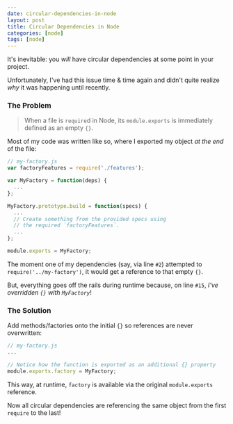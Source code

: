 ```yaml
---
date: circular-dependencies-in-node
layout: post
title: Circular Dependencies in Node
categories: [node]
tags: [node]
---
```


It's inevitable: you _will_ have circular dependencies at some point in your project.

Unfortunately, I've had this issue time & time again and didn't quite realize _why_
it was happening until recently.

### The Problem

> When a file is `require`d in Node, its `module.exports` is immediately
> defined as an empty `{}`.

Most of my code was written like so, where I exported my object _at the end_ of the file:

```js
// my-factory.js
var factoryFeatures = require('./features');

var MyFactory = function(deps) {
  ...
};

MyFactory.prototype.build = function(specs) {
  ...
  // Create something from the provided specs using
  // the required `factoryFeatures`.
  ...
};

module.exports = MyFactory;
```

The moment one of my dependencies (say, via line `#2`) attempted to
`require('../my-factory')`, it would get a reference to that empty `{}`.

But, everything goes off the rails during runtime because, on line `#15`,
_I've overridden `{}` with `MyFactory`_!

### The Solution

Add methods/factories onto the initial `{}` so references are never overwritten:

```js
// my-factory.js
...

// Notice how the function is exported as an additional {} property
module.exports.factory = MyFactory;
```

This way, at runtime, `factory` is available via the original `module.exports` reference.

Now all circular dependencies are referencing the same object from the first
`require` to the last!
